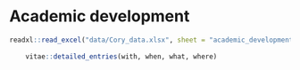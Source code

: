 # Academic development

```r

readxl::read_excel("data/Cory_data.xlsx", sheet = "academic_development")  %>%
    
    vitae::detailed_entries(with, when, what, where)
```

